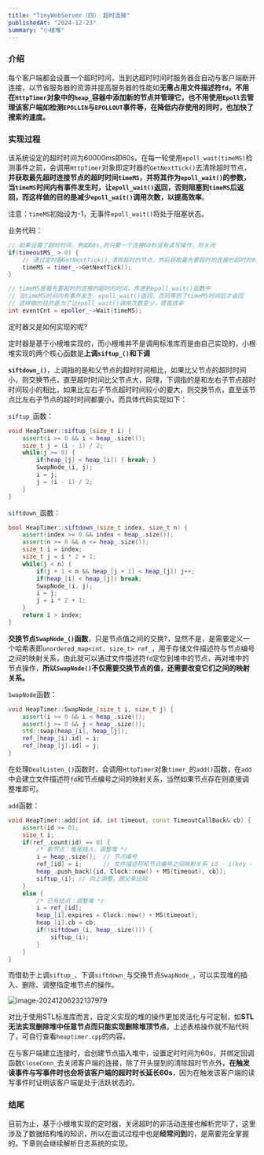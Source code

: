 ```yaml
---
title: "TinyWebServer（四） 超时连接"
publishedAt: "2024-12-23"
summary: "小根堆"
---
```


### 介绍

每个客户端都会设置一个超时时间，当到达超时时间时服务器会自动与客户端断开连接，以节省服务器的资源并提高服务器的性能如**无需占用文件描述符`fd`，不用在`HttpTimer`对象中的`heap_`容器中添加新的节点并管理它，也不用使用`Epoll`去管理该客户端如检测`EPOLLIN`与`EPOLLOUT`事件等，在降低内存使用的同时，也加快了搜索的速度。**

### 实现过程

该系统设定的超时时间为60000ms即60s，在每一轮使用`epoll_wait(timeMS)`检测事件之前，会调用`HttpTimer`对象即定时器的`GetNextTick()`去清除超时节点，**并获取最先超时连接节点的超时时间`timeMS`，并将其作为`epoll_wait()`的参数，当`timeMS`时间内有事件发生时，让`epoll_wait()`返回，否则阻塞到`timeMS`后返回，而这样做的目的是减少`epoll_wait()`调用次数，以提高效率**。

注意：`timeMS`初始设为-1，无事件`epoll_wait()`将处于阻塞状态。

业务代码：

```C++
// 如果设置了超时时间，例如60s,则只要一个连接60秒没有读写操作，则关闭
if(timeoutMS_ > 0) {
    // 通过定时器GetNextTick(),清除超时的节点，然后获取最先要超时的连接的超时的时间
    timeMS = timer_->GetNextTick();
}

// timeMS是最先要超时的连接的超时的时间，传递到epoll_wait()函数中
// 当timeMS时间内有事件发生，epoll_wait()返回，否则等到了timeMS时间后才返回
// 这样做的目的是为了让epoll_wait()调用次数变少，提高效率
int eventCnt = epoller_->Wait(timeMS);


```

定时器又是如何实现的呢?

定时器是基于小根堆实现的，而小根堆并不是调用标准库而是由自己实现的，小根堆实现的两个核心函数是**上调`siftup_()`和下调**

**`siftdown_()`**，上调指的是和父节点的超时时间相比，如果比父节点的超时时间小，则交换节点，直至超时时间比父节点大，同理，下调指的是和左右子节点超时时间较小的相比，如果比左右子节点超时时间较小的要大，则交换节点，直至该节点比左右子节点的超时时间都要小，而具体代码实现如下：

`siftup_`函数：

```C++
void HeapTimer::siftup_(size_t i) {
    assert(i >= 0 && i < heap_.size());
    size_t j = (i - 1) / 2;
    while(j >= 0) {
        if(heap_[j] < heap_[i]) { break; }
        SwapNode_(i, j);
        i = j;
        j = (i - 1) / 2;
    }
}

```

`siftdown_`函数：

```c++
bool HeapTimer::siftdown_(size_t index, size_t n) {
    assert(index >= 0 && index < heap_.size());
    assert(n >= 0 && n <= heap_.size());
    size_t i = index;
    size_t j = i * 2 + 1;
    while(j < n) {
        if(j + 1 < n && heap_[j + 1] < heap_[j]) j++;
        if(heap_[i] < heap_[j]) break;
        SwapNode_(i, j);
        i = j;
        j = i * 2 + 1;
    }
    return i > index;
}

```

**交换节点`SwapNode_()`函数**，只是节点值之间的交换?，显然不是，是需要定义一个哈希表即`unordered_map<int, size_t> ref_`，用于存储文件描述符与节点编号之间的映射关系，由此就可以通过文件描述符`fd`定位到堆中的节点，再对堆中的节点操作，**所以`SwapNode()`不仅需要交换节点的值，还需要改变它们之间的映射关系。**

`SwapNode`函数：

```C++
void HeapTimer::SwapNode_(size_t i, size_t j) {
    assert(i >= 0 && i < heap_.size());
    assert(j >= 0 && j < heap_.size());
    std::swap(heap_[i], heap_[j]);
    ref_[heap_[i].id] = i;
    ref_[heap_[j].id] = j;
} 

```

在处理`DealListen_()`函数时，会调用`HttpTimer`对象`timer_`的`add()`函数，在`add`中会建立文件描述符`fd`和节点编号之间的映射关系，当然如果节点存在则直接调整堆即可。

`add`函数：

```C++
void HeapTimer::add(int id, int timeout, const TimeoutCallBack& cb) {
    assert(id >= 0);
    size_t i;
    if(ref_.count(id) == 0) {
        /* 新节点：堆尾插入，调整堆 */
        i = heap_.size();  // 节点编号
        ref_[id] = i;      // 文件描述符和节点编号之间映射关系 id - i(key - value)
        heap_.push_back({id, Clock::now() + MS(timeout), cb});
        siftup_(i); // 向上调整，跟父亲比较
    } 
    else {
        /* 已有结点：调整堆 */
        i = ref_[id];
        heap_[i].expires = Clock::now() + MS(timeout);
        heap_[i].cb = cb;
        if(!siftdown_(i, heap_.size())) {
            siftup_(i);
        }
    }
}

```

而借助于上调`siftup_`、下调`siftdown_`与交换节点`SwapNode_`，可以实现堆的插入、删除、调整指定堆节点的操作。

![image-20241206232137979](C:\Users\66494\AppData\Roaming\Typora\typora-user-images\image-20241206232137979.png)

对比于使用STL标准库而言，自定义实现的堆的操作更加灵活化与可定制，如**STL无法实现删除堆中任意节点而只能实现删除堆顶节点**，上述表格操作就不贴代码了，可自行查看`heaptimer.cpp`的内容。

在与客户端建立连接时，会创建节点插入堆中，设置定时时间为60s，并绑定回调函数`CloseConn_`去关闭客户端的连接，除了开头提到的清除超时节点外，**在触发读事件与写事件时也会将该客户端的超时时长延长60s**，因为在触发该客户端的读写事件时证明该客户端是处于活跃状态的。

### 结尾

目前为止，基于小根堆实现的定时器，关闭超时的非活动连接也解析完毕了，这里涉及了数据结构堆的知识，所以在面试过程中也是**经常问到**的，是需要完全掌握的。下章则会继续解析日志系统的实现。
